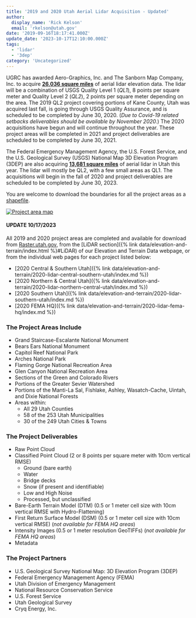 ```yaml
---
title: '2019 and 2020 Utah Aerial Lidar Acquisition - Updated'
author:
  display_name: 'Rick Kelson'
  email: 'rkelson@utah.gov'
date: '2019-09-16T18:17:41.000Z'
update_date: '2023-10-17T12:10:00.000Z'
tags:
  - 'lidar'
  - '3dep'
category: 'Uncategorized'
---
```


UGRC has awarded Aero-Graphics, Inc. and The Sanborn Map Company, Inc. to acquire [**26,036 square miles**](https://arcg.is/08W4bS 'view project areas in ArcGIS Online') of aerial lidar elevation data. The lidar will be a combination of USGS Quality Level 1 (_QL1_), 8 points per square meter and Quality Level 2 (_QL2_), 2 points per square meter depending on the area. The 2019 QL2 project covering portions of Kane County, Utah was acquired last fall, is going through USGS Quality Assurance, and is scheduled to be completed by June 30, 2020. (_Due to Covid-19 related setbacks deliverables should be available by November 2020._) The 2020 acquisitions have begun and will continue throughout the year. These project areas will be completed in 2021 and project deliverables are scheduled to be completed by June 30, 2021.

The Federal Emergency Management Agency, the U.S. Forest Service, and the U.S. Geological Survey (USGS) National Map 3D Elevation Program (3DEP) are also acquiring [**13,681 square miles**](https://arcg.is/08W4bS 'view project areas in ArcGIS Online') of aerial lidar in Utah this year. The lidar will mostly be QL2, with a few small areas as QL1. The acquisitions will begin in the fall of 2020 and project deliverables are scheduled to be completed by June 30, 2023.

You are welcome to download the boundaries for all the project areas as a [shapefile](https://drive.google.com/a/utah.gov/uc?id=1-oxmHxLEDPAhM2SKKKh_Df8Pa0iUWKvD&export=download).

[![Project area map](../../images/pillar-blog/2020-05-13-2020-utah-lidar-acquisition/2020utahlidaracquisition_9_16_20_sm.png 'view project area map')](../../images/pillar-blog/2020-05-13-2020-utah-lidar-acquisition/2020utahlidaracquisition_9_16_20.png)

#### UPDATE 10/17/2023

All 2019 and 2020 project areas are completed and available for download from [Raster.utah.gov](https://raster.utah.gov), from the [LiDAR section]({% link data/elevation-and-terrain/index.html %}#LiDAR) of our Elevation and Terrain Data webpage, or from the individual web pages for each project listed below:

- [2020 Central & Southern Utah]({% link data/elevation-and-terrain/2020-lidar-central-southern-utah/index.md %})
- [2020 Northern & Central Utah]({% link data/elevation-and-terrain/2020-lidar-northern-central-utah/index.md %})
- [2020 Southern Utah]({% link data/elevation-and-terrain/2020-lidar-southern-utah/index.md %})
- [2020 FEMA HQ]({% link data/elevation-and-terrain/2020-lidar-fema-hq/index.md %})

### The Project Areas Include

- Grand Staircase-Escalante National Monument
- Bears Ears National Monument
- Capitol Reef National Park
- Arches National Park
- Flaming Gorge National Recreation Area
- Glen Canyon National Recreation Area
- Sections of the Green and Colorado Rivers
- Portions of the Greater Sevier Watershed
- Portions of the Manti-La Sal, Fishlake, Ashley, Wasatch-Cache, Uintah, and Dixie National Forests
- Areas within:
  - All 29 Utah Counties
  - 58 of the 253 Utah Municipalities
  - 30 of the 249 Utah Cities & Towns

### The Project Deliverables

- Raw Point Cloud
- Classified Point Cloud (2 or 8 points per square meter with 10cm vertical RMSE)
  - Ground (bare earth)
  - Water
  - Bridge decks
  - Snow (if present and identifiable)
  - Low and High Noise
  - Processed, but unclassified
- Bare-Earth Terrain Model (DTM) (0.5 or 1 meter cell size with 10cm vertical RMSE with Hydro-Flattening)
- First Return Surface Model (DSM) (0.5 or 1 meter cell size with 10cm vertical RMSE) (_not available for FEMA HQ areas_)
- Intensity Images (0.5 or 1 meter resolution GeoTIFFs) (_not available for FEMA HQ areas_)
- Metadata

### The Project Partners

- U.S. Geological Survey National Map: 3D Elevation Program (3DEP)
- Federal Emergency Management Agency (FEMA)
- Utah Division of Emergency Management
- National Resource Conservation Service
- U.S. Forest Service
- Utah Geological Survey
- Cryq Energy, Inc.

<Contacts subject={frontmatter.title} contactKey="elevation" />
